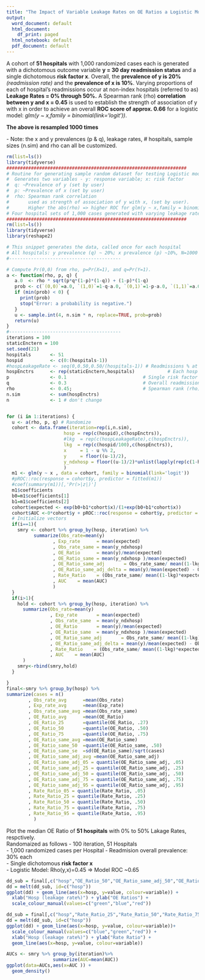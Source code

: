```yaml
---
title: "The Impact of Variable Leakage Rates on OE Ratios a Logistic Model Simulation"
output:
  word_document: default
  html_document:
    df_print: paged
  html_notebook: default
  pdf_document: default
---
```


 A cohort of **51 hospitals** with 1,000 randomized cases each is generated with a dichotomous outcome variable **y = 30 day readmission status** and a single dichotomous **risk factor x**. Overall, the **prevalence of y is 20%** *(readmission rate)* and the **prevalence of x is 10%**.  Varying proportions of each of hospital's readmissions occur at non-index hospitals (referred to as) **Leakage Rates = 0% through 50%.** A Spearman rank (rho) **correlation between y and x = 0.45** is used to establish the strength of association of y with x in order to achieve an overall **ROC score of approx. 0.66** for a logistic model: *glm(y ~ x,family = binomial(link='logit'))*.  

**The above is resampled 1000 times**


   \- Note: the x and y prevalences (p & q), leakage rates, # hospitals, sample sizes (n.sim) and rho can all be customized. 
```r
rm(list=ls())
library(tidyverse)
##################################################################
# Routine for generating sample random dataset for testing Logistic model
#  Generates two variables - y: response variable; x: risk factor
#  q: ~Prevalence of y (set by user)
#  p: ~Prevalence of x (set by user)
#  rho: Spearman rank correlation
#       used as strength of association of y with x, (set by user).
#       Higher the abs(rho) => higher ROC for glm(y ~ x,family = binomial(link='logit'))
# Four hospital sets of 1,000 cases generated with varying leakage rates% (0,10,20,40)
##################################################################
rm(list=ls())
library(tidyverse)
library(reshape2)

# This snippet generates the data, called once for each hospital
# All hospitals: y prevalence (q) ~ 20%; x prevalence (p) ~10%, N=1000
#-----------------------------------------

# Compute Pr(0,0) from rho, p=Pr(X=1), and q=Pr(Y=1).
a <- function(rho, p, q) {
   a.0  <- rho * sqrt(p*q*(1-p)*(1-q)) + (1-p)*(1-q)
   prob <- c(`(0,0)`=a.0, `(1,0)`=1-q-a.0, `(0,1)`=1-p-a.0, `(1,1)`=a.0+p+q-1)
   if (min(prob) < 0) {
     print(prob)
     stop("Error: a probability is negative.")
   }
   u <- sample.int(4, n.sim * n, replace=TRUE, prob=prob)
   return(u)
}
#-----------------------------------------
iterations = 100
staticEnctern = 100
set.seed(21)
hospitals       <- 51
hospid          <- c(0:(hospitals-1))
#hospLeakageRate <- seq(0,0.50,0.50/(hospitals-1)) # Readmissions % at non-index facilities (0 to 50%)
hospEnctrs      <- rep(staticEnctern,hospitals)            # Each hosp with with 1000 cases, change if desired
p               <- 0.1                            # Single risk factor 'x' prevalance     
q               <- 0.3                            # Overall readmission event rate 
rho             <- 0.45;                          # Spearman rank (rho) correlation between y and x 
n.sim           <- sum(hospEnctrs)
n               <- 1 # don't change


for (i in 1:iterations) {
  u <- a(rho, p, q) # Randomize
  cohort <- data.frame(iteration=rep(i,n.sim),
                     hosp = rep(c(hospid),c(hospEnctrs)),
                     #lkg  = rep(c(hospLeakageRate),c(hospEnctrs)),
                     lkg  = rep(c(hospid/100),c(hospEnctrs)),
                     x     = 1 - u %% 2,
                     y     = floor((u-1)/2),
                     y_ndxhosp = floor((u-1)/2)*unlist(lapply(rep(c(1-hospid/100),c(hospEnctrs)), function(x) rbinom(n=1, size=1,prob=x)))
                     )
  m1 <- glm(y ~ x , data = cohort, family = binomial(link='logit'))
  #pROC::roc(response = cohort$y, predictor = fitted(m1))
  #coef(summary(m1))[,'Pr(>|z|)']
  m1$coefficients
  b0=m1$coefficients[1]
  b1=m1$coefficients[2]
  cohort$expected <- exp(b0+b1*cohort$x)/(1+exp(b0+b1*cohort$x))
  cohort$AUC <-0*cohort$y + pROC::roc(response = cohort$y, predictor = fitted(m1))$auc[1]
  # Initialize vectors
  if(i==1){  
    smry <- cohort %>% group_by(hosp, iteration) %>%
          summarize(Obs_rate=mean(y)
                 , Exp_rate      = mean(expected)
                 , Obs_rate_same = mean(y_ndxhosp)
                 , OE_Ratio      = mean(y)/mean(expected)
                 , OE_Ratio_same = mean(y_ndxhosp )/mean(expected)
                 , OE_Ratio_same_adj       = Obs_rate_same/ mean((1-lkg)*expected)
                 , OE_Ratio_same_adj_delta = mean(y)/mean(expected) - Obs_rate_same/ mean((1-lkg)*expected)
                 , Rate_Ratio    = (Obs_rate_same/ mean((1-lkg)*expected)) / (mean(y)/mean(expected))
                 , AUC    = mean(AUC)
                 )
  }
  if(i>1){
    hold <- cohort %>% group_by(hosp, iteration) %>%
      summarize(Obs_rate=mean(y)
                , Exp_rate       = mean(expected)
                , Obs_rate_same  = mean(y_ndxhosp)
                , OE_Ratio       = mean(y)/mean(expected)
                , OE_Ratio_same  = mean(y_ndxhosp )/mean(expected)
                , OE_Ratio_same_adj       = Obs_rate_same/ mean((1-lkg)*expected)
                , OE_Ratio_same_adj_delta = mean(y)/mean(expected) - Obs_rate_same/ mean((1-lkg)*expected)
                , Rate_Ratio    = (Obs_rate_same/ mean((1-lkg)*expected)) / (mean(y)/mean(expected))
                , AUC    = mean(AUC)
      )
    smry<-rbind(smry,hold)    
  } 

}
final<-smry %>% group_by(hosp) %>%
summarize(cases = n()
        , Obs_rate_avg      =mean(Obs_rate)
        , Exp_rate_avg      =mean(Exp_rate)
        , Obs_rate_same_avg =mean(Obs_rate_same)
        , OE_Ratio_avg      =mean(OE_Ratio)
        , OE_Ratio_25       =quantile(OE_Ratio, .27)
        , OE_Ratio_50       =quantile(OE_Ratio, .50)
        , OE_Ratio_75       =quantile(OE_Ratio, .75)
        , OE_Ratio_same_avg =mean(OE_Ratio_same)
        , OE_Ratio_same_50  =quantile(OE_Ratio_same, .50)
        , OE_Ratio_same_se  =sd(OE_Ratio_same)/sqrt(cases)
        , OE_Ratio_same_adj_avg =mean(OE_Ratio_same_adj)
        , OE_Ratio_same_adj_05 = quantile(OE_Ratio_same_adj, .05)
        , OE_Ratio_same_adj_25 = quantile(OE_Ratio_same_adj, .25) 
        , OE_Ratio_same_adj_50 = quantile(OE_Ratio_same_adj, .50) 
        , OE_Ratio_same_adj_75 = quantile(OE_Ratio_same_adj, .75)        
        , OE_Ratio_same_adj_95 = quantile(OE_Ratio_same_adj, .95)
        , Rate_Ratio_05 = quantile(Rate_Ratio, .05)
        , Rate_Ratio_25 = quantile(Rate_Ratio, .25) 
        , Rate_Ratio_50 = quantile(Rate_Ratio, .50) 
        , Rate_Ratio_75 = quantile(Rate_Ratio, .75)        
        , Rate_Ratio_95 = quantile(Rate_Ratio, .95)  
          ) 

```

Plot the median OE Ratio of **51 hospitals** with 0% to 50% Lakage Rates, respctively.  
Randomaized as follows 
- 100 iteration, 51 Hospitals  
- 1,000 randomized cases per Hospital 
- Readmision overall prevalence: 30% each  
- Single dichotomous **risk factor x**  
- Logistic Model: Rho(y,x)=0.45 => Model ROC ~0.65
```r

dd_sub = final[,c("hosp","OE_Ratio_50","OE_Ratio_same_adj_50","OE_Ratio_same_50")]
dd = melt(dd_sub, id=c("hosp"))
ggplot(dd) + geom_line(aes(x=hosp, y=value, colour=variable)) +
  xlab("Hosp (leakage rate%)") + ylab("OE Ratios") +
  scale_colour_manual(values=c("green","blue","red")) 

dd_sub = final[,c("hosp","Rate_Ratio_25","Rate_Ratio_50","Rate_Ratio_75")]
dd = melt(dd_sub, id=c("hosp")) 
ggplot(dd) + geom_line(aes(x=hosp, y=value, colour=variable))+ 
  scale_colour_manual(values=c("blue","green","red")) + 
  xlab("Hosp (leakage rate%)") + ylab("Rate Ratio") +
  geom_line(aes(x=hosp, y=value, colour=variable)) 

AUCs <- smry %>% group_by(iteration)%>%
                 summarize(AUC=mean(AUC))
ggplot(data=AUCs,aes(x=AUC )) +
  geom_density()
```

